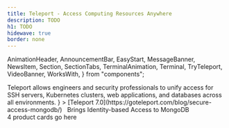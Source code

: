 ```yaml
---
title: Teleport - Access Computing Resources Anywhere
description: TODO
h1: TODO
hidewave: true
border: none
---
```


  AnimationHeader,
  AnnouncementBar,
  EasyStart,
  MessageBanner,
  NewsItem,
  Section,
  SectionTabs,
  TerminalAnimation,
  Terminal,
  TryTeleport,
  VideoBanner,
  WorksWith,
} from "components";

<Section bg="grayWave">
  <AnimationHeader
    title="Quickly access any computing resource anywhere"
    subtitle="Teleport Access Plane"
    description={
      <>
        Teleport allows engineers and security professionals to unify access for SSH servers, Kubernetes clusters, web applications, and databases across all environments.      
      </>
    }
  >
  <TerminalAnimation text="homepage"/>
  </AnimationHeader>
  <NewsItem>
    [Teleport 7.0](https://goteleport.com/blog/secure-access-mongodb/) &nbsp; Brings Identity-based Access to MongoDB
  </NewsItem>
  <AnnouncementBar />
</Section>
<Section bg="wavelight">
  4 product cards go here
</Section>
<SectionTabs subtitle="Subtitle">
  <SectionTabs.Item
    src=""
    title=""
    description=""
  >
  </SectionTabs.Item>
  <SectionTabs.Item
    src=""
    title=""
    description=""
  >
  </SectionTabs.Item>
  <SectionTabs.Item
    src=""
    title=""
    description=""
  >
  </SectionTabs.Item>
</SectionTabs>
<SectionTabs>
  <SectionTabs.Item
    src=""
    title=""
    description=""
  >
  </SectionTabs.Item>
  <SectionTabs.Item
    src=""
    title=""
    description=""
  >
  </SectionTabs.Item>
  <SectionTabs.Item
    src=""
    title=""
    description=""
  >
  </SectionTabs.Item>
</SectionTabs>
<SectionTabs>
  <SectionTabs.Item
    src=""
    title=""
    description=""
  >
  </SectionTabs.Item>
  <SectionTabs.Item
    src=""
    title=""
    description=""
  >
  </SectionTabs.Item>
  <SectionTabs.Item
    src=""
    title=""
    description=""
  >
  </SectionTabs.Item>
</SectionTabs>

